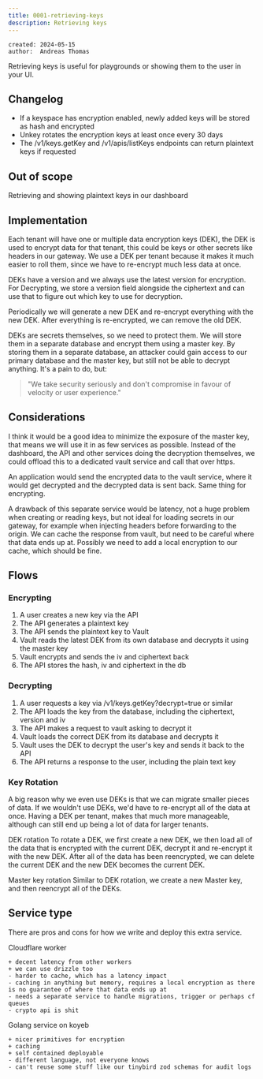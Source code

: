 ```yaml
---
title: 0001-retrieving-keys
description: Retrieving keys
---
```


```
created: 2024-05-15
author:  Andreas Thomas
```

Retrieving keys is useful for playgrounds or showing them to the user in your UI.

## Changelog

- If a keyspace has encryption enabled, newly added keys will be stored as hash and encrypted
- Unkey rotates the encryption keys at least once every 30 days
- The /v1/keys.getKey and /v1/apis/listKeys endpoints can return plaintext keys if requested

## Out of scope

Retrieving and showing plaintext keys in our dashboard

## Implementation

Each tenant will have one or multiple data encryption keys (DEK), the DEK is used to encrypt data for that tenant, this could be keys or other secrets like headers in our gateway. We use a DEK per tenant because it makes it much easier to roll them, since we have to re-encrypt much less data at once.

DEKs have a version and we always use the latest version for encryption. For Decrypting, we store a version field alongside the ciphertext and can use that to figure out which key to use for decryption.

Periodically we will generate a new DEK and re-encrypt everything with the new DEK. After everything is re-encrypted, we can remove the old DEK.

DEKs are secrets themselves, so we need to protect them. We will store them in a separate database and encrypt them using a master key. By storing them in a separate database, an attacker could gain access to our primary database and the master key, but still not be able to decrypt anything. It's a pain to do, but:

> "We take security seriously and don't compromise in favour of velocity or user experience."

## Considerations

I think it would be a good idea to minimize the exposure of the master key, that means we will use it in as few services as possible. Instead of the dashboard, the API and other services doing the decryption themselves, we could offload this to a dedicated vault service and call that over https.

An application would send the encrypted data to the vault service, where it would get decrypted and the decrypted data is sent back. Same thing for encrypting.

A drawback of this separate service would be latency, not a huge problem when creating or reading keys, but not ideal for loading secrets in our gateway, for example when injecting headers before forwarding to the origin. We can cache the response from vault, but need to be careful where that data ends up at. Possibly we need to add a local encryption to our cache, which should be fine.

## Flows

### Encrypting

1. A user creates a new key via the API
2. The API generates a plaintext key
3. The API sends the plaintext key to Vault
4. Vault reads the latest DEK from its own database and decrypts it using the master key
5. Vault encrypts and sends the iv and ciphertext back
6. The API stores the hash, iv and ciphertext in the db

### Decrypting

1. A user requests a key via /v1/keys.getKey?decrypt=true or similar
2. The API loads the key from the database, including the ciphertext, version and iv
3. The API makes a request to vault asking to decrypt it
4. Vault loads the correct DEK from its database and decrypts it
5. Vault uses the DEK to decrypt the user's key and sends it back to the API
6. The API returns a response to the user, including the plain text key

### Key Rotation

A big reason why we even use DEKs is that we can migrate smaller pieces of data. If we wouldn't use DEKs, we'd have to re-encrypt all of the data at once. Having a DEK per tenant, makes that much more manageable, although can still end up being a lot of data for larger tenants.

DEK rotation
To rotate a DEK, we first create a new DEK, we then load all of the data that is encrypted with the current DEK, decrypt it and re-encrypt it with the new DEK. After all of the data has been reencrypted, we can delete the current DEK and the new DEK becomes the current DEK.

Master key rotation
Similar to DEK rotation, we create a new Master key, and then reencrypt all of the DEKs.



## Service type

There are pros and cons for how we write and deploy this extra service.


Cloudflare worker
```
+ decent latency from other workers
+ we can use drizzle too
- harder to cache, which has a latency impact
- caching in anything but memory, requires a local encryption as there is no guarantee of where that data ends up at
- needs a separate service to handle migrations, trigger or perhaps cf queues
- crypto api is shit
```

Golang service on koyeb
```
+ nicer primitives for encryption
+ caching
+ self contained deployable
- different language, not everyone knows
- can't reuse some stuff like our tinybird zod schemas for audit logs
```
